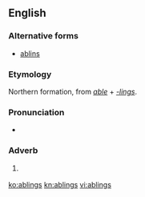 ==English==

===Alternative forms===
* [[ablins]]

===Etymology===
Northern formation, from ''[[able]]'' + ''[[-lings]]''.

===Pronunciation===
* {{IPA|/ˈeɪblɪnz/}}

===Adverb===
{{en-adv|-}}

# {{British|dialectal}} {{alternate form of|aiblins}}

[[ko:ablings]]
[[kn:ablings]]
[[vi:ablings]]